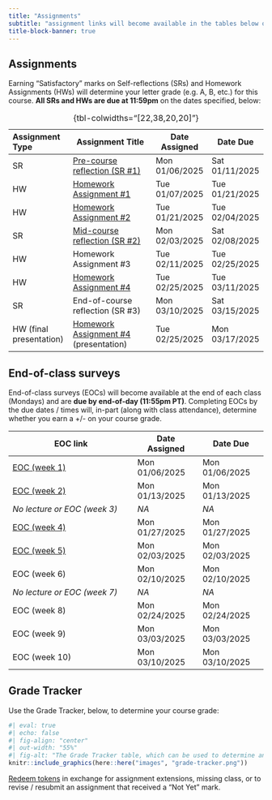 ```yaml
---
title: "Assignments"
subtitle: "assignment links will become available in the tables below on the dates that they are assigned"
title-block-banner: true
---
```


## Assignments

Earning "Satisfactory" marks on Self-reflections (SRs) and Homework Assignments (HWs) will determine your letter grade (e.g. A, B, etc.) for this course. **All SRs and HWs are due at 11:59pm** on the dates specified, below:

| Assignment Type         | Assignment Title                      | Date Assigned   | Date Due           |
|:------------------------|---------------------------------------|----------------|---------------------|
| SR                      | [Pre-course reflection (SR #1)](course-materials/assignments/SR1-precourse.qmd)         | Mon 01/06/2025 | Sat 01/11/2025      |
| HW                      | [Homework Assignment #1](course-materials/assignments/HW1.qmd)                | Tue 01/07/2025 | Tue 01/21/2025      |
| HW                      | [Homework Assignment #2](course-materials/assignments/HW2.qmd)                | Tue 01/21/2025 | Tue 02/04/2025      | 
| SR                      | [Mid-course reflection (SR #2)](course-materials/assignments/SR2-midcourse.qmd)         | Mon 02/03/2025 | Sat 02/08/2025      |
| HW                      | Homework Assignment #3                | Tue 02/11/2025 | Tue 02/25/2025      | 
| HW                      | [Homework Assignment #4](course-materials/assignments/HW4.qmd)                | Tue 02/25/2025 | Tue 03/11/2025      | 
| SR                      | End-of-course reflection (SR #3)      | Mon 03/10/2025 | Sat 03/15/2025      |
| HW (final presentation) | [Homework Assignment #4](course-materials/assignments/HW4.qmd) (presentation) | Tue 02/25/2025           | Mon 03/17/2025 |
: {tbl-colwidths="[22,38,20,20]"} 

<!-- ::: {.callout-important} -->
<!-- ## Please note: HW #4 is spread out across the entire quarter and includes a finals week presentation -->
<!-- You'll be working on HW #4 throughout the quarter, as part of HWs #1, 2 & 3. You must present your HW #4 work during  -->
<!-- ::: -->

<!-- - [Pre-course reflection (SR #1)](course-materials/assignments/SR1-precourse.qmd) -->
<!-- - [Homework Assignment #1](course-materials/assignments/HW1.qmd)  -->
<!-- - [Homework Assignment #2](course-materials/assignments/HW2.qmd)   -->
<!-- - [Mid-course reflection (SR #2)](course-materials/assignments/SR2-midcourse.qmd) -->
<!-- - [Homework Assignment #3](course-materials/assignments/HW3.qmd) -->
<!-- - [Homework Assignment #4](course-materials/assignments/HW4.qmd) -->
<!-- - [End-of-course reflection (SR #3)](course-materials/assignments/SR3-endcourse.qmd)  -->

## End-of-class surveys

End-of-class surveys (EOCs) will become available at the end of each class (Mondays) and are **due by end-of-day (11:55pm PT)**. Completing EOCs by the due dates / times will, in-part (along with class attendance), determine whether you earn a +/- on your course grade. 

| EOC link                     | Date Assigned  | Date Due       |
|------------------------------|----------------|----------------|
| [EOC (week 1)](https://forms.gle/RGd3qzQR4ue9HvfR8)                 | Mon 01/06/2025 | Mon 01/06/2025 |
| [EOC (week 2)](https://forms.gle/XMnf7cxrxmbcAA5k6)                 | Mon 01/13/2025 | Mon 01/13/2025 |
| *No lecture or EOC (week 3)* | *NA*           | *NA*           |
| [EOC (week 4)](https://forms.gle/nt5R8YBh8VHqdmpE8)                 | Mon 01/27/2025 | Mon 01/27/2025 |
| [EOC (week 5)](https://forms.gle/McTeZ2LN4KLV9WeSA)                 | Mon 02/03/2025 | Mon 02/03/2025 |
| EOC (week 6)                 | Mon 02/10/2025 | Mon 02/10/2025 |
| *No lecture or EOC (week 7)* | *NA*           | *NA*           |
| EOC (week 8)                 | Mon 02/24/2025 | Mon 02/24/2025 |
| EOC (week 9)                 | Mon 03/03/2025 | Mon 03/03/2025 |
| EOC (week 10)                | Mon 03/10/2025 | Mon 03/10/2025 |

<!-- - [EOC (week 1)](https://forms.gle/RGd3qzQR4ue9HvfR8) -->
<!-- - [EOC (week 2)](https://forms.gle/XMnf7cxrxmbcAA5k6) -->
<!-- - [EOC (week 4)](https://forms.gle/PHLtJEhQcSUvnouG8) -->
<!-- - [EOC (week 5)](https://forms.gle/McTeZ2LN4KLV9WeSA)  -->
<!-- - [EOC (week 6)](https://forms.gle/pUr9K8ZGrxXynBFm8) -->
<!-- - [EOC (week 8)](https://forms.gle/Qvce8dggyWps19og6)  -->
<!-- - [EOC (week 9)](https://forms.gle/s2CYKfaHYY79cR4d6)  -->
<!-- - [EOC (week 10)](https://forms.gle/VT4GfL4kGtL4jwNG8) -->

## Grade Tracker 

Use the Grade Tracker, below, to determine your course grade:

```r
#| eval: true 
#| echo: false
#| fig-align: "center"
#| out-width: "55%" 
#| fig-alt: "The Grade Tracker table, which can be used to determine an individual's course grade based on the number of 'Satisfactory' assignments completed, as well as descriptions on how to earn and use tokens"
knitr::include_graphics(here::here("images", "grade-tracker.png"))
```

[Redeem tokens](https://forms.gle/HcaMHQTgExKTnq9Q9){target="_blank"} in exchange for assignment extensions, missing class, or to revise / resubmit an assignment that received a "Not Yet" mark.
